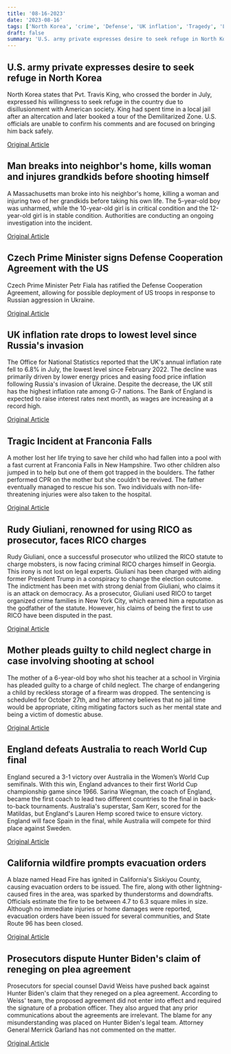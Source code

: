 ```yaml
---
title: '08-16-2023'
date: '2023-08-16'
tags: ['North Korea', 'crime', 'Defense', 'UK inflation', 'Tragedy', 'Legal', 'Crime', 'Womens World Cup', 'wildfire', 'Plea agreement dispute']
draft: false
summary: 'U.S. army private expresses desire to seek refuge in North Korea...'
---
```


## U.S. army private expresses desire to seek refuge in North Korea
North Korea states that Pvt. Travis King, who crossed the border in July, expressed his willingness to seek refuge in the country due to disillusionment with American society. King had spent time in a local jail after an altercation and later booked a tour of the Demilitarized Zone. U.S. officials are unable to confirm his comments and are focused on bringing him back safely.

[Original Article](https://abcnews.go.com/International/north-korea-us-soldier-seeks-refuge-after-becoming/story?id=102302162)

## Man breaks into neighbor's home, kills woman and injures grandkids before shooting himself
A Massachusetts man broke into his neighbor's home, killing a woman and injuring two of her grandkids before taking his own life. The 5-year-old boy was unharmed, while the 10-year-old girl is in critical condition and the 12-year-old girl is in stable condition. Authorities are conducting an ongoing investigation into the incident.

[Original Article](https://abcnews.go.com/US/massachusetts-man-fatally-shoots-neighbor-prosecutors/story?id=102292537)

## Czech Prime Minister signs Defense Cooperation Agreement with the US
Czech Prime Minister Petr Fiala has ratified the Defense Cooperation Agreement, allowing for possible deployment of US troops in response to Russian aggression in Ukraine.

[Original Article](https://abcnews.go.com/International/wireStory/czechs-ratify-defense-treaty-us-makes-easier-deploy-102304638)

## UK inflation rate drops to lowest level since Russia's invasion
The Office for National Statistics reported that the UK's annual inflation rate fell to 6.8% in July, the lowest level since February 2022. The decline was primarily driven by lower energy prices and easing food price inflation following Russia's invasion of Ukraine. Despite the decrease, the UK still has the highest inflation rate among G-7 nations. The Bank of England is expected to raise interest rates next month, as wages are increasing at a record high.

[Original Article](https://abcnews.go.com/Business/wireStory/uk-inflation-falls-17-month-low-68-derail-102302739)

## Tragic Incident at Franconia Falls
A mother lost her life trying to save her child who had fallen into a pool with a fast current at Franconia Falls in New Hampshire. Two other children also jumped in to help but one of them got trapped in the boulders. The father performed CPR on the mother but she couldn't be revived. The father eventually managed to rescue his son. Two individuals with non-life-threatening injuries were also taken to the hospital.

[Original Article](https://abcnews.go.com/US/wireStory/mother-drowns-save-son-waterfall-father-rescues-son-102304000)

## Rudy Giuliani, renowned for using RICO as prosecutor, faces RICO charges
Rudy Giuliani, once a successful prosecutor who utilized the RICO statute to charge mobsters, is now facing criminal RICO charges himself in Georgia. This irony is not lost on legal experts. Giuliani has been charged with aiding former President Trump in a conspiracy to change the election outcome. The indictment has been met with strong denial from Giuliani, who claims it is an attack on democracy. As a prosecutor, Giuliani used RICO to target organized crime families in New York City, which earned him a reputation as the godfather of the statute. However, his claims of being the first to use RICO have been disputed in the past.

[Original Article](https://abcnews.go.com/US/perfect-irony-giuliani-faces-rico-charge-similar-popularized/story?id=102285953)

## Mother pleads guilty to child neglect charge in case involving shooting at school
The mother of a 6-year-old boy who shot his teacher at a school in Virginia has pleaded guilty to a charge of child neglect. The charge of endangering a child by reckless storage of a firearm was dropped. The sentencing is scheduled for October 27th, and her attorney believes that no jail time would be appropriate, citing mitigating factors such as her mental state and being a victim of domestic abuse.

[Original Article](https://abcnews.go.com/US/mom-6-year-accused-shooting-teacher-pleads-guilty/story?id=102284777)

## England defeats Australia to reach World Cup final
England secured a 3-1 victory over Australia in the Women’s World Cup semifinals. With this win, England advances to their first World Cup championship game since 1966. Sarina Wiegman, the coach of England, became the first coach to lead two different countries to the final in back-to-back tournaments. Australia's superstar, Sam Kerr, scored for the Matildas, but England's Lauren Hemp scored twice to ensure victory. England will face Spain in the final, while Australia will compete for third place against Sweden.

[Original Article](https://abcnews.go.com/Sports/wireStory/england-beats-australia-3-1-move-womens-world-102306149)

## California wildfire prompts evacuation orders
A blaze named Head Fire has ignited in California's Siskiyou County, causing evacuation orders to be issued. The fire, along with other lightning-caused fires in the area, was sparked by thunderstorms and downdrafts. Officials estimate the fire to be between 4.7 to 6.3 square miles in size. Although no immediate injuries or home damages were reported, evacuation orders have been issued for several communities, and State Route 96 has been closed.

[Original Article](https://abcnews.go.com/US/wireStory/evacuations-ordered-northern-california-fire-roars-forest-site-102301874)

## Prosecutors dispute Hunter Biden's claim of reneging on plea agreement
Prosecutors for special counsel David Weiss have pushed back against Hunter Biden's claim that they reneged on a plea agreement. According to Weiss' team, the proposed agreement did not enter into effect and required the signature of a probation officer. They also argued that any prior communications about the agreements are irrelevant. The blame for any misunderstanding was placed on Hunter Biden's legal team. Attorney General Merrick Garland has not commented on the matter.

[Original Article](https://abcnews.go.com/US/prosecutors-deny-reneged-hunter-biden-plea-deal/story?id=102288089)
